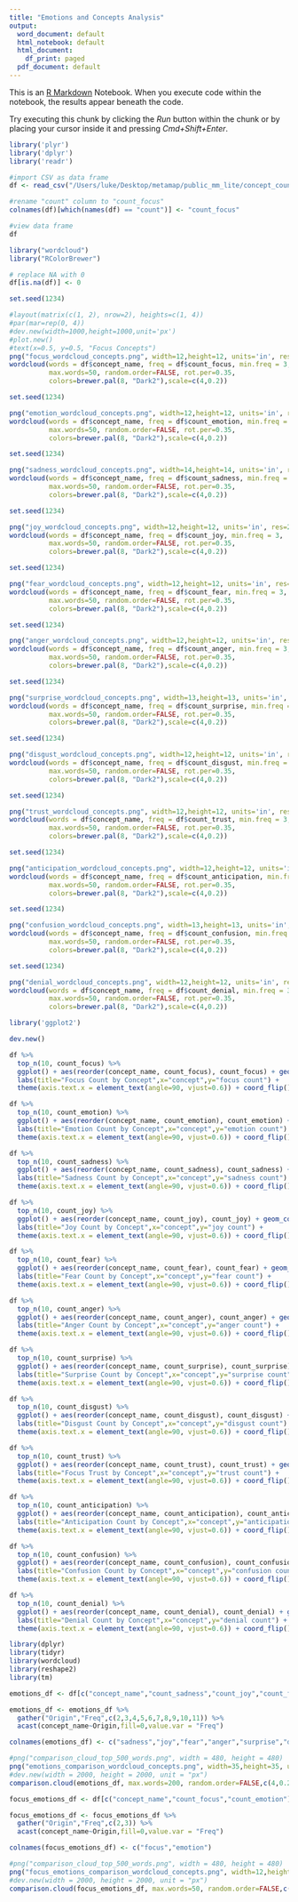 ```yaml
---
title: "Emotions and Concepts Analysis"
output:
  word_document: default
  html_notebook: default
  html_document:
    df_print: paged
  pdf_document: default
---
```


This is an [R Markdown](http://rmarkdown.rstudio.com) Notebook. When you execute code within the notebook, the results appear beneath the code. 

Try executing this chunk by clicking the *Run* button within the chunk or by placing your cursor inside it and pressing *Cmd+Shift+Enter*. 


```r
library('plyr')
library('dplyr')
library('readr')

#import CSV as data frame
df <- read_csv("/Users/luke/Desktop/metamap/public_mm_lite/concept_counts.csv") 

#rename "count" column to "count_focus"
colnames(df)[which(names(df) == "count")] <- "count_focus"

#view data frame
df

```


```r
library("wordcloud")
library("RColorBrewer")

# replace NA with 0
df[is.na(df)] <- 0

set.seed(1234)

#layout(matrix(c(1, 2), nrow=2), heights=c(1, 4))
#par(mar=rep(0, 4))
#dev.new(width=1000,height=1000,unit='px')
#plot.new()
#text(x=0.5, y=0.5, "Focus Concepts")
png("focus_wordcloud_concepts.png", width=12,height=12, units='in', res=200)
wordcloud(words = df$concept_name, freq = df$count_focus, min.freq = 3,
          max.words=50, random.order=FALSE, rot.per=0.35, 
          colors=brewer.pal(8, "Dark2"),scale=c(4,0.2))
```


```r
set.seed(1234)

png("emotion_wordcloud_concepts.png", width=12,height=12, units='in', res=200)
wordcloud(words = df$concept_name, freq = df$count_emotion, min.freq = 3,
          max.words=50, random.order=FALSE, rot.per=0.35, 
          colors=brewer.pal(8, "Dark2"),scale=c(4,0.2))
```


```r
set.seed(1234)

png("sadness_wordcloud_concepts.png", width=14,height=14, units='in', res=200)
wordcloud(words = df$concept_name, freq = df$count_sadness, min.freq = 3,
          max.words=50, random.order=FALSE, rot.per=0.35, 
          colors=brewer.pal(8, "Dark2"),scale=c(4,0.2))
```


```r
set.seed(1234)

png("joy_wordcloud_concepts.png", width=12,height=12, units='in', res=200)
wordcloud(words = df$concept_name, freq = df$count_joy, min.freq = 3,
          max.words=50, random.order=FALSE, rot.per=0.35, 
          colors=brewer.pal(8, "Dark2"),scale=c(4,0.2))
```

```r
set.seed(1234)

png("fear_wordcloud_concepts.png", width=12,height=12, units='in', res=200)
wordcloud(words = df$concept_name, freq = df$count_fear, min.freq = 3,
          max.words=50, random.order=FALSE, rot.per=0.35, 
          colors=brewer.pal(8, "Dark2"),scale=c(4,0.2))
```

```r
set.seed(1234)

png("anger_wordcloud_concepts.png", width=12,height=12, units='in', res=200)
wordcloud(words = df$concept_name, freq = df$count_anger, min.freq = 3,
          max.words=50, random.order=FALSE, rot.per=0.35, 
          colors=brewer.pal(8, "Dark2"),scale=c(4,0.2))
```

```r
set.seed(1234)

png("surprise_wordcloud_concepts.png", width=13,height=13, units='in', res=200)
wordcloud(words = df$concept_name, freq = df$count_surprise, min.freq = 3,
          max.words=50, random.order=FALSE, rot.per=0.35, 
          colors=brewer.pal(8, "Dark2"),scale=c(4,0.2))
```

```r
set.seed(1234)

png("disgust_wordcloud_concepts.png", width=12,height=12, units='in', res=200)
wordcloud(words = df$concept_name, freq = df$count_disgust, min.freq = 3,
          max.words=50, random.order=FALSE, rot.per=0.35, 
          colors=brewer.pal(8, "Dark2"),scale=c(4,0.2))
```

```r
set.seed(1234)

png("trust_wordcloud_concepts.png", width=12,height=12, units='in', res=200)
wordcloud(words = df$concept_name, freq = df$count_trust, min.freq = 3,
          max.words=50, random.order=FALSE, rot.per=0.35, 
          colors=brewer.pal(8, "Dark2"),scale=c(4,0.2))
```

```r
set.seed(1234)

png("anticipation_wordcloud_concepts.png", width=12,height=12, units='in', res=200)
wordcloud(words = df$concept_name, freq = df$count_anticipation, min.freq = 3,
          max.words=50, random.order=FALSE, rot.per=0.35, 
          colors=brewer.pal(8, "Dark2"),scale=c(4,0.2))
```

```r
set.seed(1234)

png("confusion_wordcloud_concepts.png", width=13,height=13, units='in', res=200)
wordcloud(words = df$concept_name, freq = df$count_confusion, min.freq = 3,
          max.words=50, random.order=FALSE, rot.per=0.35, 
          colors=brewer.pal(8, "Dark2"),scale=c(4,0.2))
```

```r
set.seed(1234)

png("denial_wordcloud_concepts.png", width=12,height=12, units='in', res=200)
wordcloud(words = df$concept_name, freq = df$count_denial, min.freq = 3,
          max.words=50, random.order=FALSE, rot.per=0.35, 
          colors=brewer.pal(8, "Dark2"),scale=c(4,0.2))
```

```r
library('ggplot2')

dev.new()

df %>% 
  top_n(10, count_focus) %>% 
  ggplot() + aes(reorder(concept_name, count_focus), count_focus) + geom_col() +
  labs(title="Focus Count by Concept",x="concept",y="focus count") + 
  theme(axis.text.x = element_text(angle=90, vjust=0.6)) + coord_flip()

df %>% 
  top_n(10, count_emotion) %>% 
  ggplot() + aes(reorder(concept_name, count_emotion), count_emotion) + geom_col() +
  labs(title="Emotion Count by Concept",x="concept",y="emotion count") + 
  theme(axis.text.x = element_text(angle=90, vjust=0.6)) + coord_flip()

df %>% 
  top_n(10, count_sadness) %>% 
  ggplot() + aes(reorder(concept_name, count_sadness), count_sadness) + geom_col() +
  labs(title="Sadness Count by Concept",x="concept",y="sadness count") + 
  theme(axis.text.x = element_text(angle=90, vjust=0.6)) + coord_flip()

df %>% 
  top_n(10, count_joy) %>% 
  ggplot() + aes(reorder(concept_name, count_joy), count_joy) + geom_col() +
  labs(title="Joy Count by Concept",x="concept",y="joy count") + 
  theme(axis.text.x = element_text(angle=90, vjust=0.6)) + coord_flip()

df %>% 
  top_n(10, count_fear) %>% 
  ggplot() + aes(reorder(concept_name, count_fear), count_fear) + geom_col() +
  labs(title="Fear Count by Concept",x="concept",y="fear count") + 
  theme(axis.text.x = element_text(angle=90, vjust=0.6)) + coord_flip()

df %>% 
  top_n(10, count_anger) %>% 
  ggplot() + aes(reorder(concept_name, count_anger), count_anger) + geom_col() +
  labs(title="Anger Count by Concept",x="concept",y="anger count") + 
  theme(axis.text.x = element_text(angle=90, vjust=0.6)) + coord_flip()

df %>% 
  top_n(10, count_surprise) %>% 
  ggplot() + aes(reorder(concept_name, count_surprise), count_surprise) + geom_col() +
  labs(title="Surprise Count by Concept",x="concept",y="surprise count") + 
  theme(axis.text.x = element_text(angle=90, vjust=0.6)) + coord_flip()

df %>% 
  top_n(10, count_disgust) %>% 
  ggplot() + aes(reorder(concept_name, count_disgust), count_disgust) + geom_col() +
  labs(title="Disgust Count by Concept",x="concept",y="disgust count") + 
  theme(axis.text.x = element_text(angle=90, vjust=0.6)) + coord_flip()

df %>% 
  top_n(10, count_trust) %>% 
  ggplot() + aes(reorder(concept_name, count_trust), count_trust) + geom_col() +
  labs(title="Focus Trust by Concept",x="concept",y="trust count") + 
  theme(axis.text.x = element_text(angle=90, vjust=0.6)) + coord_flip()

df %>% 
  top_n(10, count_anticipation) %>% 
  ggplot() + aes(reorder(concept_name, count_anticipation), count_anticipation) + geom_col() +
  labs(title="Anticipation Count by Concept",x="concept",y="anticipation count") + 
  theme(axis.text.x = element_text(angle=90, vjust=0.6)) + coord_flip()

df %>% 
  top_n(10, count_confusion) %>% 
  ggplot() + aes(reorder(concept_name, count_confusion), count_confusion) + geom_col() +
  labs(title="Confusion Count by Concept",x="concept",y="confusion count") + 
  theme(axis.text.x = element_text(angle=90, vjust=0.6)) + coord_flip()

df %>% 
  top_n(10, count_denial) %>% 
  ggplot() + aes(reorder(concept_name, count_denial), count_denial) + geom_col() +
  labs(title="Denial Count by Concept",x="concept",y="denial count") + 
  theme(axis.text.x = element_text(angle=90, vjust=0.6)) + coord_flip()

```


```r
library(dplyr)
library(tidyr)
library(wordcloud)
library(reshape2)
library(tm)

emotions_df <- df[c("concept_name","count_sadness","count_joy","count_fear","count_anger","count_surprise","count_disgust","count_trust","count_anticipation","count_confusion","count_denial")]

emotions_df <- emotions_df %>% 
  gather("Origin","Freq",c(2,3,4,5,6,7,8,9,10,11)) %>% 
  acast(concept_name~Origin,fill=0,value.var = "Freq")

colnames(emotions_df) <- c("sadness","joy","fear","anger","surprise","disgust","trust","anticipation","confusion","denial")

#png("comparison_cloud_top_500_words.png", width = 480, height = 480)
png("emotions_comparison_wordcloud_concepts.png", width=35,height=35, units='in', res=200)
#dev.new(width = 2000, height = 2000, unit = "px")
comparison.cloud(emotions_df, max.words=200, random.order=FALSE,c(4,0.2), colors=c("#6929c4","#1192e8","#005d5d","#9f1853","#fa4d56","#570408","#198038","#002d9c","#ee538b","#b28600"),match.colors=TRUE)
```


```r
focus_emotions_df <- df[c("concept_name","count_focus","count_emotion")]

focus_emotions_df <- focus_emotions_df %>% 
  gather("Origin","Freq",c(2,3)) %>% 
  acast(concept_name~Origin,fill=0,value.var = "Freq")

colnames(focus_emotions_df) <- c("focus","emotion")

#png("comparison_cloud_top_500_words.png", width = 480, height = 480)
png("focus_emotions_comparison_wordcloud_concepts.png", width=12,height=12, units='in', res=200)
#dev.new(width = 2000, height = 2000, unit = "px")
comparison.cloud(focus_emotions_df, max.words=50, random.order=FALSE,c(4,0.2), colors=c("#6929c4","#1192e8"),match.colors=TRUE)


```
